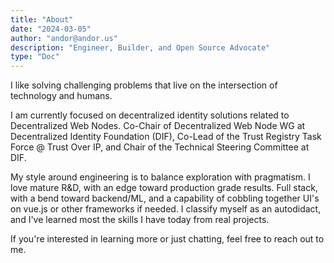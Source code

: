 ```yaml
---
title: "About"
date: "2024-03-05"
author: "andor@andor.us"
description: "Engineer, Builder, and Open Source Advocate"
type: "Doc"
---
```


I like solving challenging problems that live on the intersection of technology and humans.

I am currently focused on decentralized identity solutions related to Decentralized Web Nodes. Co-Chair of Decentralized Web Node WG at Decentralized Identity Foundation (DIF), Co-Lead of the Trust Registry Task Force @ Trust Over IP, and Chair of the Technical Steering Committee at DIF.

My style around engineering is to balance exploration with pragmatism. I love mature R&D, with an edge toward production grade results. Full stack, with a bend toward backend/ML, and a capability of cobbling together UI's on vue.js or other frameworks if needed. I classify myself as an autodidact, and I've learned most the skills I have today from real projects.

If you're interested in learning more or just chatting, feel free to reach out to me.
